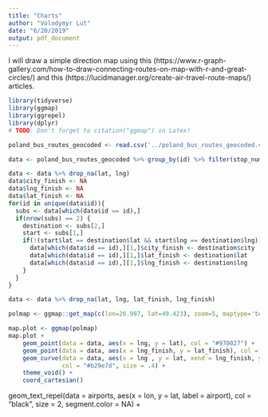 ```yaml
---
title: "Charts"
author: "Volodymyr Lut"
date: "6/20/2019"
output: pdf_document
---
```


I will draw a simple direction map using this (https://www.r-graph-gallery.com/how-to-draw-connecting-routes-on-map-with-r-and-great-circles/) and this (https://lucidmanager.org/create-air-travel-route-maps/) articles.

```r
library(tidyverse)
library(ggmap)
library(ggrepel)
library(dplyr)
# TODO: Don't forget to citation("ggmap") in Latex!
```

```r
poland_bus_routes_geocoded <- read.csv('../poland_bus_routes_geocoded.csv')
```


```r
data <- poland_bus_routes_geocoded %>% group_by(id) %>% filter(stop_number == max(stop_number) | stop_number == 0) %>% select(id, lat, lng, city)
```


```r
data <- data %>% drop_na(lat, lng)
data$city_finish <- NA
data$lng_finish <- NA
data$lat_finish <- NA
for(id in unique(data$id)){
  subs <- data[which(data$id == id),]
  if(nrow(subs) == 2) {
    destination <- subs[2,]
    start <- subs[1,]
    if(!(start$lat == destination$lat && start$lng == destination$lng)){
      data[which(data$id == id),][1,]$city_finish <- destination$city
      data[which(data$id == id),][1,]$lat_finish <- destination$lat
      data[which(data$id == id),][1,]$lng_finish <- destination$lng  
    }
  } 
}

data <- data %>% drop_na(lat, lng, lat_finish, lng_finish)
```

```r
polmap <- ggmap::get_map(c(lon=26.987, lat=49.423), zoom=5, maptype='terrain')
```

```r
map.plot <- ggmap(polmap)
map.plot + 
    geom_point(data = data, aes(x = lng, y = lat), col = "#970027") + 
    geom_point(data = data, aes(x = lng_finish, y = lat_finish), col = "red") + 
    geom_curve(data = data, aes(x = lng , y = lat, xend = lng_finish, yend = lat_finish), 
               col = "#b29e7d", size = .4) + 
    theme_void() +
    coord_cartesian()
```

 geom_text_repel(data = airports, aes(x = lon, y = lat, label = airport), 
                    col = "black", size = 2, segment.color = NA) + 